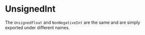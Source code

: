 # UnsignedInt

The `UnsignedFloat` and `NonNegativeInt` are the same and are simply exported under different names.
